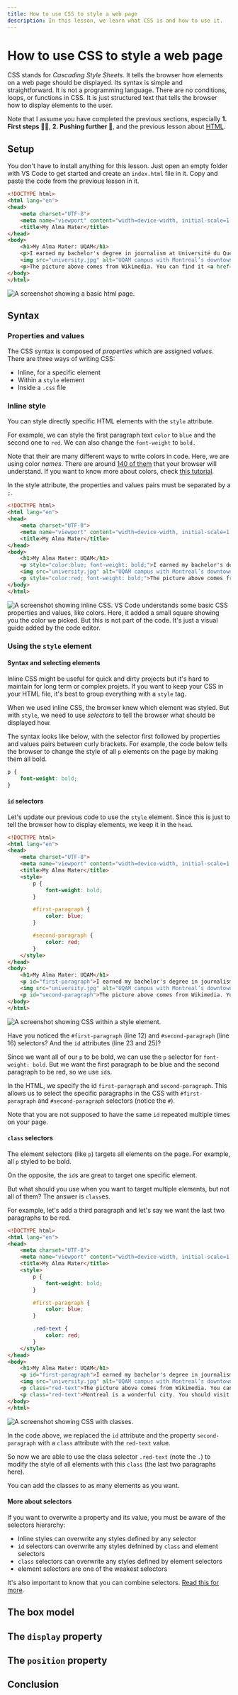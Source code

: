 ```yaml
---
title: How to use CSS to style a web page
description: In this lesson, we learn what CSS is and how to use it.
---
```



# How to use CSS to style a web page

CSS stands for *Cascading Style Sheets*. It tells the browser how elements on a web page should be displayed. Its syntax is simple and straightforward. It is not a programming language. There are no conditions, loops, or functions in CSS. It is just structured text that tells the browser how to display elements to the user.

Note that I assume you have completed the previous sections, especially **1. First steps 🧑‍🎓**, **2. Pushing further 🚀**, and the previous lesson about [HTML](/web-basics/html).

<NoticeIntro />

## Setup

You don't have to install anything for this lesson. Just open an empty folder with VS Code to get started and create an `index.html` file in it. Copy and paste the code from the previous lesson in it.

```html showLineNumbers filename="index.html"
<!DOCTYPE html>
<html lang="en">
<head>
    <meta charset="UTF-8">
    <meta name="viewport" content="width=device-width, initial-scale=1.0">
    <title>My Alma Mater</title>
</head>
<body>
    <h1>My Alma Mater: UQAM</h1>
    <p>I earned my bachelor's degree in journalism at Université du Québec à Montréal (UQAM).</p>
    <img src="university.jpg" alt="UQAM campus with Montreal’s downtown skyline in the background."/>
    <p>The picture above comes from Wikimedia. You can find it <a href="https://commons.wikimedia.org/wiki/File:UQAM-Judith-Jasmin.jpg">here</a> along with its license.</p>
</body>
</html>
```
![A screenshot showing a basic html page.](/assets/web-basics/css/setup.png)

## Syntax

### Properties and values

The CSS syntax is composed of *properties* which are assigned *values*. There are three ways of writing CSS:
- Inline, for a specific element
- Within a `style` element
- Inside a `.css` file

### Inline style

You can style directly specific HTML elements with the `style` attribute.

For example, we can style the first paragraph text `color` to `blue` and the second one to `red`. We can also change the `font-weight` to `bold.`

Note that their are many different ways to write colors in code. Here, we are using color *names*. There are around [140 of them](https://www.w3schools.com/cssref/css_colors.php) that your browser will understand. If you want to know more about colors, check [this tutorial](https://www.w3schools.com/colors/default.asp).

In the style attribute, the properties and values pairs must be separated by a `;`.

```html showLineNumbers filename="index.html" /style="color:blue; font-weight: bold;"/ /style="color:red; font-weight: bold;"/
<!DOCTYPE html>
<html lang="en">
<head>
    <meta charset="UTF-8">
    <meta name="viewport" content="width=device-width, initial-scale=1.0">
    <title>My Alma Mater</title>
</head>
<body>
    <h1>My Alma Mater: UQAM</h1>
    <p style="color:blue; font-weight: bold;">I earned my bachelor's degree in journalism at Université du Québec à Montréal (UQAM).</p>
    <img src="university.jpg" alt="UQAM campus with Montreal’s downtown skyline in the background."/>
    <p style="color:red; font-weight: bold;">The picture above comes from Wikimedia. You can find it <a href="https://commons.wikimedia.org/wiki/File:UQAM-Judith-Jasmin.jpg">here</a> along with its license.</p>
</body>
</html>
```
![A screenshot showing inline CSS.](/assets/web-basics/css/inline.png)
<Callout type="info" emoji="💡">
 VS Code understands some basic CSS properties and values, like colors. Here, it added a small square showing you the color we picked. But this is not part of the code. It's just a visual guide added by the code editor.
</Callout>

### Using the `style` element

#### Syntax and selecting elements

Inline CSS might be useful for quick and dirty projects but it's hard to maintain for long term or complex projets. If you want to keep your CSS in your HTML file, it's best to group everything with a `style` tag.

When we used inline CSS, the browser knew which element was styled. But with `style`, we need to use *selectors* to tell the browser what should be displayed how.

The syntax looks like below, with the selector first followed by properties and values pairs between curly brackets. For example, the code below tells the browser to change the style of all `p` elements on the page by making them all bold.

```css showLineNumbers
p {
    font-weight: bold;
}
```

#### `id` selectors

Let's update our previous code to use the `style` element. Since this is just to tell the browser how to display elements, we keep it in the `head`.

```html showLineNumbers filename="index.html" {7-19} /id="first-paragraph"/ /id="second-paragraph"/
<!DOCTYPE html>
<html lang="en">
<head>
    <meta charset="UTF-8">
    <meta name="viewport" content="width=device-width, initial-scale=1.0">
    <title>My Alma Mater</title>
    <style>
        p {
            font-weight: bold;
        }

        #first-paragraph {
            color: blue;
        }

        #second-paragraph {
            color: red;
        }
    </style>
</head>
<body>
    <h1>My Alma Mater: UQAM</h1>
    <p id="first-paragraph">I earned my bachelor's degree in journalism at Université du Québec à Montréal (UQAM).</p>
    <img src="university.jpg" alt="UQAM campus with Montreal’s downtown skyline in the background."/>
    <p id="second-paragraph">The picture above comes from Wikimedia. You can find it <a href="https://commons.wikimedia.org/wiki/File:UQAM-Judith-Jasmin.jpg">here</a> along with its license.</p>
</body>
</html>
```
![A screenshot showing CSS within a `style` element.](/assets/web-basics/css/style.png)

Have you noticed the `#first-paragraph` (line 12) and `#second-paragraph` (line 16) selectors? And the `id` attributes (line 23 and 25)?

Since we want all of our `p` to be bold, we can use the `p` selector for `font-weight: bold`. But we want the first paragraph to be blue and the second paragraph to be red, so we use `id`s.

In the HTML, we specify the id `first-paragraph` and `second-paragraph`. This allows us to select the specific paragraphs in the CSS with `#first-paragraph` and `#second-paragraph` selectors (notice the `#`).

Note that you are not supposed to have the same `id` repeated multiple times on your page.

#### `class` selectors

The element selectors (like `p`) targets all elements on the page. For example, all `p` styled to be bold.

On the opposite, the `id`s are great to target one specific element.

But what should you use when you want to target multiple elements, but not all of them? The answer is `class`es.

For example, let's add a third paragraph and let's say we want the last two paragraphs to be red.

```html showLineNumbers filename="index.html" {16-18, 26} /class="red-text"/
<!DOCTYPE html>
<html lang="en">
<head>
    <meta charset="UTF-8">
    <meta name="viewport" content="width=device-width, initial-scale=1.0">
    <title>My Alma Mater</title>
    <style>
        p {
            font-weight: bold;
        }

        #first-paragraph {
            color: blue;
        }

        .red-text {
            color: red;
        }
    </style>
</head>
<body>
    <h1>My Alma Mater: UQAM</h1>
    <p id="first-paragraph">I earned my bachelor's degree in journalism at Université du Québec à Montréal (UQAM).</p>
    <img src="university.jpg" alt="UQAM campus with Montreal’s downtown skyline in the background."/>
    <p class="red-text">The picture above comes from Wikimedia. You can find it <a href="https://commons.wikimedia.org/wiki/File:UQAM-Judith-Jasmin.jpg">here</a> along with its license.</p>
    <p class="red-text">Montreal is a wonderful city. You should visit it!</p>
</body>
</html>
```
![A screenshot showing CSS with classes.](/assets/web-basics/css/classes.png)

In the code above, we replaced the `id` attribute and the property `second-paragraph` with a `class` attribute with the `red-text` value.

So now we are able to use the class selector `.red-text` (note the `.`) to modify the style of all elements with this `class` (the last two paragraphs here).

You can add the classes to as many elements as you want.

#### More about selectors

If you want to overwrite a property and its value, you must be aware of the selectors hierarchy:
- Inline styles can overwrite any styles defined by any selector
- `id` selectors can overwrite any styles defnined by `class` and element selectors
- `class` selectors can overwrite any styles defined by element selectors
- element selectors are one of the weakest selectors

It's also important to know that you can combine selectors. [Read this for more](https://www.w3schools.com/css/css_combinators.asp).

## The box model

## The `display` property

## The `position` property

## Conclusion